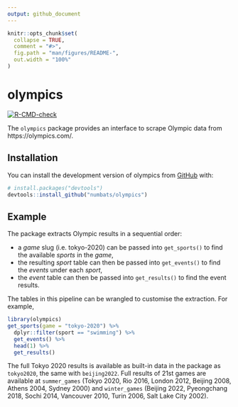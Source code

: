```yaml
---
output: github_document
---
```


<!-- README.md is generated from README.Rmd. Please edit that file -->

```r
knitr::opts_chunk$set(
  collapse = TRUE,
  comment = "#>",
  fig.path = "man/figures/README-",
  out.width = "100%"
)
```

# olympics

<!-- badges: start -->
[![R-CMD-check](https://github.com/numbats/olympics/actions/workflows/R-CMD-check.yaml/badge.svg)](https://github.com/numbats/olympics/actions/workflows/R-CMD-check.yaml)
<!-- badges: end -->

The `olympics` package provides an interface to scrape Olympic data from https://olympics.com/. 

## Installation

You can install the development version of olympics from [GitHub](https://github.com/) with:

``` r
# install.packages("devtools")
devtools::install_github("numbats/olympics")
```

## Example

The package extracts Olympic results in a sequential order:  
  
  - a *game* slug (i.e. tokyo-2020) can be passed into `get_sports()` to find the available *sports* in the *game*, 
  - the resulting *sport* table can then be passed into `get_events()` to find the *events* under each *sport*, 
  - the *event* table can then be passed into `get_results()` to find the event results.

The tables in this pipeline can be wrangled to customise the extraction. For example, 

```r
library(olympics)
get_sports(game = "tokyo-2020") %>% 
  dplyr::filter(sport == "swimming") %>% 
  get_events() %>% 
  head(1) %>% 
  get_results()
```

The full Tokyo 2020 results is available as built-in data in the package as `tokyo2020`, the same with `beijing2022`. Full results of 21st games are available at `summer_games` (Tokyo 2020, Rio 2016, London 2012, Beijing 2008, Athens 2004, Sydney 2000) and `winter_games` (Beijing 2022, Pyeongchang 2018, Sochi 2014, Vancouver 2010, Turin 2006, Salt Lake City 2002).


